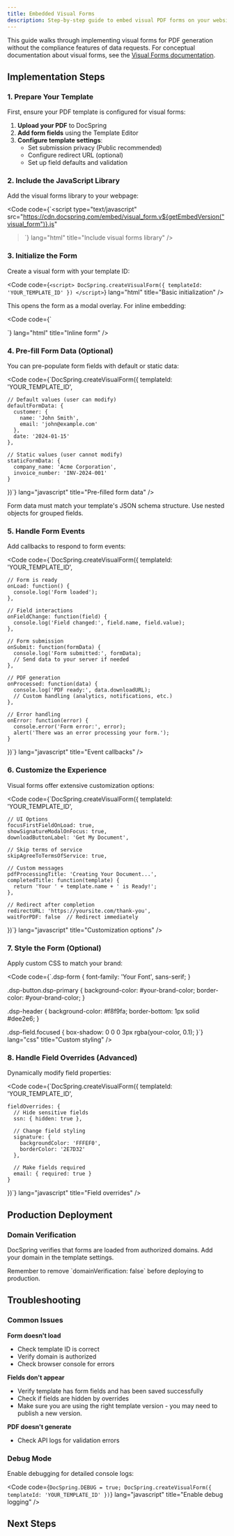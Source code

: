 ```yaml
---
title: Embedded Visual Forms
description: Step-by-step guide to embed visual PDF forms on your website
---
```



This guide walks through implementing visual forms for PDF generation without the compliance features of data requests. For conceptual documentation about visual forms, see the [Visual Forms documentation](/docs/forms/visual-forms/).

## Implementation Steps

### 1. Prepare Your Template

First, ensure your PDF template is configured for visual forms:

1. **Upload your PDF** to DocSpring
2. **Add form fields** using the Template Editor
3. **Configure template settings**:
   - Set submission privacy (Public recommended)
   - Configure redirect URL (optional)
   - Set up field defaults and validation

<LinkCard
  title="Template Editor Guide"
  href="/docs/template-editor/introduction/"
  description="Learn how to create and configure PDF templates"
/>

### 2. Include the JavaScript Library

Add the visual forms library to your webpage:

<Code
  code={`<script
    type="text/javascript"
    src="https://cdn.docspring.com/embed/visual_form.v${getEmbedVersion("visual_form")}.js"
></script>`}
  lang="html"
  title="Include visual forms library"
/>

### 3. Initialize the Form

Create a visual form with your template ID:

<Code
  code={`<script>
    DocSpring.createVisualForm({
      templateId: 'YOUR_TEMPLATE_ID'
    })
</script>`}
  lang="html"
  title="Basic initialization"
/>

This opens the form as a modal overlay. For inline embedding:

<Code code={`<div id="form-container"></div>

  <script>
    DocSpring.createVisualForm('#form-container', {
      templateId: 'YOUR_TEMPLATE_ID'
    })
</script>`} lang="html" title="Inline form" />

### 4. Pre-fill Form Data (Optional)

You can pre-populate form fields with default or static data:

<Code code={`DocSpring.createVisualForm({
    templateId: 'YOUR_TEMPLATE_ID',

    // Default values (user can modify)
    defaultFormData: {
      customer: {
        name: 'John Smith',
        email: 'john@example.com'
      },
      date: '2024-01-15'
    },

    // Static values (user cannot modify)
    staticFormData: {
      company_name: 'Acme Corporation',
      invoice_number: 'INV-2024-001'
    }

})`} lang="javascript" title="Pre-filled form data" />

<Aside type="note">
  Form data must match your template's JSON schema structure. Use nested objects
  for grouped fields.
</Aside>

### 5. Handle Form Events

Add callbacks to respond to form events:

<Code code={`DocSpring.createVisualForm({
    templateId: 'YOUR_TEMPLATE_ID',

    // Form is ready
    onLoad: function() {
      console.log('Form loaded');
    },

    // Field interactions
    onFieldChange: function(field) {
      console.log('Field changed:', field.name, field.value);
    },

    // Form submission
    onSubmit: function(formData) {
      console.log('Form submitted:', formData);
      // Send data to your server if needed
    },

    // PDF generation
    onProcessed: function(data) {
      console.log('PDF ready:', data.downloadURL);
      // Custom handling (analytics, notifications, etc.)
    },

    // Error handling
    onError: function(error) {
      console.error('Form error:', error);
      alert('There was an error processing your form.');
    }

})`} lang="javascript" title="Event callbacks" />

### 6. Customize the Experience

Visual forms offer extensive customization options:

<Code code={`DocSpring.createVisualForm({
    templateId: 'YOUR_TEMPLATE_ID',

    // UI Options
    focusFirstFieldOnLoad: true,
    showSignatureModalOnFocus: true,
    downloadButtonLabel: 'Get My Document',

    // Skip terms of service
    skipAgreeToTermsOfService: true,

    // Custom messages
    pdfProcessingTitle: 'Creating Your Document...',
    completedTitle: function(template) {
      return 'Your ' + template.name + ' is Ready!';
    },

    // Redirect after completion
    redirectURL: 'https://yoursite.com/thank-you',
    waitForPDF: false  // Redirect immediately

})`} lang="javascript" title="Customization options" />

### 7. Style the Form (Optional)

Apply custom CSS to match your brand:

<Code code={`.dsp-form {
    font-family: 'Your Font', sans-serif;
  }

.dsp-button.dsp-primary {
background-color: #your-brand-color;
border-color: #your-brand-color;
}

.dsp-header {
background-color: #f8f9fa;
border-bottom: 1px solid #dee2e6;
}

.dsp-field.focused {
box-shadow: 0 0 0 3px rgba(your-color, 0.1);
}`} lang="css" title="Custom styling" />

### 8. Handle Field Overrides (Advanced)

Dynamically modify field properties:

<Code code={`DocSpring.createVisualForm({
    templateId: 'YOUR_TEMPLATE_ID',

    fieldOverrides: {
      // Hide sensitive fields
      ssn: { hidden: true },

      // Change field styling
      signature: {
        backgroundColor: 'FFFEF0',
        borderColor: '2E7D32'
      },

      // Make fields required
      email: { required: true }
    }

})`} lang="javascript" title="Field overrides" />

## Production Deployment

### Domain Verification

DocSpring verifies that forms are loaded from authorized domains.
Add your domain in the template settings.

<Aside type="caution">
  Remember to remove `domainVerification: false` before deploying to production.
</Aside>

## Troubleshooting

### Common Issues

**Form doesn't load**

- Check template ID is correct
- Verify domain is authorized
- Check browser console for errors

**Fields don't appear**

- Verify template has form fields and has been saved successfully
- Check if fields are hidden by overrides
- Make sure you are using the right template version - you may need to publish a new version.

**PDF doesn't generate**

- Check API logs for validation errors

### Debug Mode

Enable debugging for detailed console logs:

<Code
  code={`DocSpring.DEBUG = true;
DocSpring.createVisualForm({
    templateId: 'YOUR_TEMPLATE_ID'
})`}
  lang="javascript"
  title="Enable debug logging"
/>

## Next Steps

<LinkCard
  title="Visual Forms JavaScript API Reference"
  href="/docs/forms/js-libraries/visual-forms-js/"
  description="Complete API reference with all options and callbacks"
/>

<LinkCard
  title="Visual Forms Documentation"
  href="/docs/forms/visual-forms/"
  description="Learn about visual forms and how they work"
/>

<LinkCard
  title="Data Requests Guide"
  href="/docs/guides/embedded-forms/embedded-data-requests/"
  description="When you need legally binding signatures with compliance"
/>

<LinkCard
  title="Visual Forms Changelog"
  href="/docs/changelogs/visual-forms-js/"
  description="Changelog entries for the Visual Forms JavaScript library"
/>
